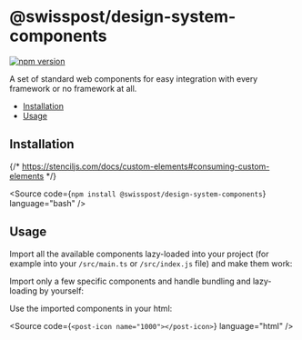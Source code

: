 
<Meta of={GettingStartedStories} />

# @swisspost/design-system-components

[![npm version](https://badge.fury.io/js/@swisspost%2Fdesign-system-components.svg)](https://badge.fury.io/js/@swisspost%2Fdesign-system-components)

A set of standard web components for easy integration with every framework or no framework at all.

<ul>
  <li>
    <a href="#installation" target="_self">
      Installation
    </a>
  </li>
  <li>
    <a href="#usage" target="_self">
      Usage
    </a>
  </li>
</ul>

## Installation

{/* https://stenciljs.com/docs/custom-elements#consuming-custom-elements */}

<Source code={`npm install @swisspost/design-system-components`} language="bash" />

## Usage

Import all the available components lazy-loaded into your project (for example into your `/src/main.ts` or `/src/index.js` file) and make them work:

<Source code={SampleUseAll} language="javascript" />

Import only a few specific components and handle bundling and lazy-loading by yourself:

<Source code={SampleUseSpecific} language="javascript" />

Use the imported components in your html:

<Source code={`<post-icon name="1000"></post-icon>`} language="html" />
